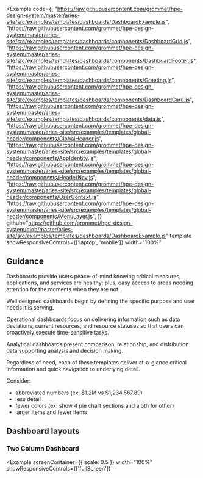 
<Example
  code={[
    "https://raw.githubusercontent.com/grommet/hpe-design-system/master/aries-site/src/examples/templates/dashboards/DashboardExample.js",  
    "https://raw.githubusercontent.com/grommet/hpe-design-system/master/aries-site/src/examples/templates/dashboards/components/DashboardGrid.js",
    "https://raw.githubusercontent.com/grommet/hpe-design-system/master/aries-site/src/examples/templates/dashboards/components/DashboardFooter.js",
    "https://raw.githubusercontent.com/grommet/hpe-design-system/master/aries-site/src/examples/templates/dashboards/components/Greeting.js",
    "https://raw.githubusercontent.com/grommet/hpe-design-system/master/aries-site/src/examples/templates/dashboards/components/DashboardCard.js", 
    "https://raw.githubusercontent.com/grommet/hpe-design-system/master/aries-site/src/examples/templates/dashboards/components/data.js", 
    "https://raw.githubusercontent.com/grommet/hpe-design-system/master/aries-site/src/examples/templates/global-header/components/GlobalHeader.js",
    "https://raw.githubusercontent.com/grommet/hpe-design-system/master/aries-site/src/examples/templates/global-header/components/AppIdentity.js",
    "https://raw.githubusercontent.com/grommet/hpe-design-system/master/aries-site/src/examples/templates/global-header/components/HeaderNav.js",
    "https://raw.githubusercontent.com/grommet/hpe-design-system/master/aries-site/src/examples/templates/global-header/components/UserContext.js",
    "https://raw.githubusercontent.com/grommet/hpe-design-system/master/aries-site/src/examples/templates/global-header/components/MenuLayer.js",
    ]}
  github="https://github.com/grommet/hpe-design-system/blob/master/aries-site/src/examples/templates/dashboards/DashboardExample.js"
  template
  showResponsiveControls={['laptop', 'mobile']}
  width="100%"
>
  <DashboardExample />
</Example>

## Guidance

Dashboards provide users peace-of-mind knowing critical measures, applications, and services are healthy; plus, easy access to areas needing attention for the moments when they are not.

Well designed dashboards begin by defining the specific purpose and user needs it is serving.

Operational dashboards focus on delivering information such as data deviations, current resources, and resource statuses so that users can proactively execute time-sensitive tasks.

Analytical dashboards present comparison, relationship, and distribution data supporting analysis and decision making.

Regardless of need, each of these templates deliver at-a-glance critical information and quick navigation to underlying detail.

Consider:

- abbreviated numbers (ex: $1.2M vs $1,234,567.89)
- less detail
- fewer colors (ex: show 4 pie chart sections and a 5th for other)
- larger items and fewer items

## Dashboard layouts

### Two Column Dashboard

<Example
  screenContainer={{ scale: 0.5 }}
  width="100%"
  showResponsiveControls={['fullScreen']}
>
  <TwoColumnDashboard />
</Example>